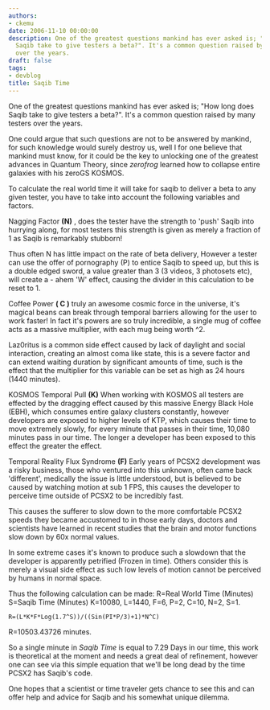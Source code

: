 ```yaml
---
authors:
- ckemu
date: 2006-11-10 00:00:00
description: One of the greatest questions mankind has ever asked is; "How long does
  Saqib take to give testers a beta?". It's a common question raised by many testers
  over the years.
draft: false
tags:
- devblog
title: Saqib Time
---
```


One of the greatest questions mankind has ever asked is; "How long does
Saqib take to give testers a beta?". It's a common question raised by
many testers over the years.

<!-- truncate -->

One could argue that such questions are not to be answered by mankind,
for such knowledge would surely destroy us, well I for one believe that
mankind must know, for it could be the key to unlocking one of the
greatest advances in Quantum Theory, since *zerofrog* learned how to
collapse entire galaxies with his zeroGS KOSMOS.

To calculate the real world time it will take for saqib to deliver a
beta to any given tester, you have to take into account the following
variables and factors.

Nagging Factor **(N)** , does the tester have the strength to 'push'
Saqib into hurrying along, for most testers this strength is given as
merely a fraction of 1 as Saqib is remarkably stubborn!

Thus often N has little impact on the rate of beta delivery, However a
tester can use the offer of pornography (P) to entice Saqib to speed up,
but this is a double edged sword, a value greater than 3 (3 videos, 3
photosets etc), will create a - ahem 'W' effect, causing the divider in
this calculation to be reset to 1.

Coffee Power **( C )** truly an awesome cosmic force in the universe,
it's magical beans can break through temporal barriers allowing for the
user to work faster! In fact it's powers are so truly incredible, a
single mug of coffee acts as a massive multiplier, with each mug being
worth ^2.

Laz0ritus is a common side effect caused by lack of daylight and social
interaction, creating an almost coma like state, this is a severe factor
and can extend waiting duration by significant amounts of time, such is
the effect that the multiplier for this variable can be set as high as
24 hours (1440 minutes).

KOSMOS Temporal Pull **(K)** When working with KOSMOS all testers are
effected by the dragging effect caused by this massive Energy Black Hole
(EBH), which consumes entire galaxy clusters constantly, however
developers are exposed to higher levels of KTP, which causes their time
to move extremely slowly, for every minute that passes in their time,
10,080 minutes pass in our time. The longer a developer has been exposed
to this effect the greater the effect.

Temporal Reality Flux Syndrome **(F)** Early years of PCSX2 development
was a risky business, those who ventured into this unknown, often came
back 'different', medically the issue is little understood, but is
believed to be caused by watching motion at sub 1 FPS, this causes the
developer to perceive time outside of PCSX2 to be incredibly fast.

This causes the sufferer to slow down to the more comfortable PCSX2
speeds they became accustomed to in those early days, doctors and
scientists have learned in recent studies that the brain and motor
functions slow down by 60x normal values.

In some extreme cases it's known to produce such a slowdown that the
developer is apparently petrified (Frozen in time). Others consider this
is merely a visual side effect as such low levels of motion cannot be
perceived by humans in normal space.

Thus the following calculation can be made:
R=Real World Time (Minutes)
S=Saqib Time (Minutes)
K=10080, L=1440, F=6, P=2, C=10, N=2, S=1.

`R=(L*K*F*Log(1.7^S))/((Sin(PI*P/3)+1)*N^C)`

R=10503.43726 minutes.

So a single minute in *Saqib Time* is equal to 7.29 Days in our time,
this work is theoretical at the moment and needs a great deal of
refinement, however one can see via this simple equation that we'll be
long dead by the time PCSX2 has Saqib's code.

One hopes that a scientist or time traveler gets chance to see this and
can offer help and advice for Saqib and his somewhat unique dilemma.